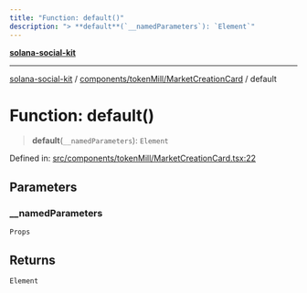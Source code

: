 ```yaml
---
title: "Function: default()"
description: "> **default**(`__namedParameters`): `Element`"
---
```


[**solana-social-kit**](../../../../README.mdx)

***

[solana-social-kit](../../../../README.mdx) / [components/tokenMill/MarketCreationCard](../README.mdx) / default

# Function: default()

> **default**(`__namedParameters`): `Element`

Defined in: [src/components/tokenMill/MarketCreationCard.tsx:22](https://github.com/SendArcade/solana-social-starter/blob/03568260ca96ed63f77049843c721de1cb011893/src/components/tokenMill/MarketCreationCard.tsx#L22)

## Parameters

### \_\_namedParameters

`Props`

## Returns

`Element`
